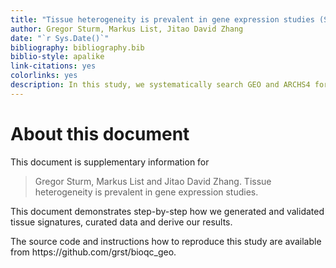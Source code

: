 ```yaml
---
title: "Tissue heterogeneity is prevalent in gene expression studies (Supplementary Information)"
author: Gregor Sturm, Markus List, Jitao David Zhang
date: "`r Sys.Date()`"
bibliography: bibliography.bib
biblio-style: apalike
link-citations: yes
colorlinks: yes
description: In this study, we systematically search GEO and ARCHS4 for cases of "tissue heterogeneity". 
---
```


# About this document

This document is supplementary information for

> Gregor Sturm, Markus List and Jitao David Zhang. Tissue heterogeneity is prevalent in gene expression studies.  

This document demonstrates step-by-step how we generated and validated
tissue signatures, curated data and derive our results.

The source code and instructions how to reproduce this study
are available from https://github.com/grst/bioqc_geo. 

